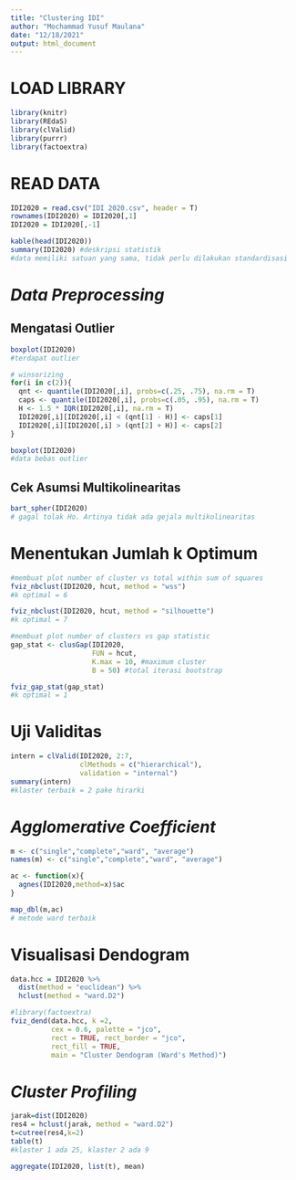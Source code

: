 ---
title: "Clustering IDI"
author: "Mochammad Yusuf Maulana"
date: "12/18/2021"
output: html_document
---

# LOAD LIBRARY

```{r message=FALSE, warning=FALSE}
library(knitr)
library(REdaS)
library(clValid)
library(purrr)
library(factoextra)
```

# READ DATA

```{r}
IDI2020 = read.csv("IDI 2020.csv", header = T)
rownames(IDI2020) = IDI2020[,1]
IDI2020 = IDI2020[,-1]

kable(head(IDI2020))
summary(IDI2020) #deskripsi statistik
#data memiliki satuan yang sama, tidak perlu dilakukan standardisasi
```

# *Data Preprocessing*
## Mengatasi Outlier
```{r}
boxplot(IDI2020) 
#terdapat outlier

# winsorizing
for(i in c(2)){
  qnt <- quantile(IDI2020[,i], probs=c(.25, .75), na.rm = T)
  caps <- quantile(IDI2020[,i], probs=c(.05, .95), na.rm = T)
  H <- 1.5 * IQR(IDI2020[,i], na.rm = T)
  IDI2020[,i][IDI2020[,i] < (qnt[1] - H)] <- caps[1]
  IDI2020[,i][IDI2020[,i] > (qnt[2] + H)] <- caps[2]
}

boxplot(IDI2020) 
#data bebas outlier
```

## Cek Asumsi Multikolinearitas

```{r}
bart_spher(IDI2020)
# gagal tolak Ho. Artinya tidak ada gejala multikolinearitas
```

# Menentukan Jumlah k Optimum

```{r}
#membuat plot number of cluster vs total within sum of squares
fviz_nbclust(IDI2020, hcut, method = "wss") 
#k optimal = 6
```

```{r}
fviz_nbclust(IDI2020, hcut, method = "silhouette") 
#k optimal = 7
```

```{r}

#membuat plot number of clusters vs gap statistic 
gap_stat <- clusGap(IDI2020,
                    FUN = hcut,
                    K.max = 10, #maximum cluster
                    B = 50) #total iterasi bootstrap

fviz_gap_stat(gap_stat) 
#k optimal = 1
```

# Uji Validitas

```{r}
intern = clValid(IDI2020, 2:7,
                 clMethods = c("hierarchical"),
                 validation = "internal")
summary(intern)
#klaster terbaik = 2 pake hirarki
```

# *Agglomerative Coefficient*

```{r}
m <- c("single","complete","ward", "average")
names(m) <- c("single","complete","ward", "average") 

ac <- function(x){
  agnes(IDI2020,method=x)$ac
}

map_dbl(m,ac)
# metode ward terbaik
```

# Visualisasi Dendogram

```{r}
data.hcc = IDI2020 %>% 
  dist(method = "euclidean") %>%
  hclust(method = "ward.D2")

#library(factoextra)
fviz_dend(data.hcc, k =2,
          cex = 0.6, palette = "jco",
          rect = TRUE, rect_border = "jco",
          rect_fill = TRUE,
          main = "Cluster Dendogram (Ward's Method)")
```

# *Cluster Profiling*

```{r}
jarak=dist(IDI2020)
res4 = hclust(jarak, method = "ward.D2")
t=cutree(res4,k=2)
table(t) 
#klaster 1 ada 25, klaster 2 ada 9
```

```{r}
aggregate(IDI2020, list(t), mean)
```